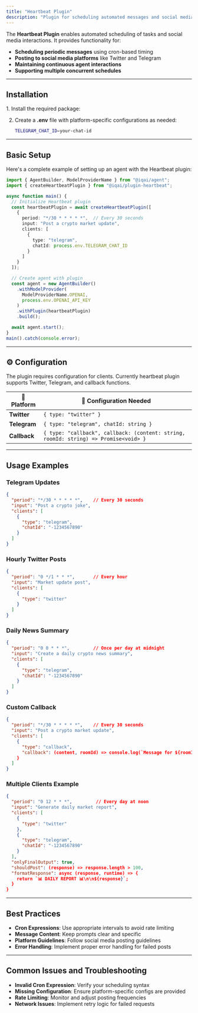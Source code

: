 ```yaml
---
title: "Heartbeat Plugin"
description: "Plugin for scheduling automated messages and social media posts using cron-based timing"
---
```



The **Heartbeat Plugin** enables automated scheduling of tasks and social media interactions. It provides functionality for:

- **Scheduling periodic messages** using cron-based timing
- **Posting to social media platforms** like Twitter and Telegram
- **Maintaining continuous agent interactions**
- **Supporting multiple concurrent schedules**

---

## Installation

<Steps>
1. Install the required package:
   <PackageManagers pkg="@iqai/plugin-heartbeat" />


2. Create a **.env** file with platform-specific configurations as needed:

   ```bash
   TELEGRAM_CHAT_ID=your-chat-id
   ```
</Steps>

---

## Basic Setup

Here's a complete example of setting up an agent with the Heartbeat plugin:

```typescript
import { AgentBuilder, ModelProviderName } from "@iqai/agent";
import { createHeartbeatPlugin } from "@iqai/plugin-heartbeat";

async function main() {
  // Initialize Heartbeat plugin
  const heartbeatPlugin = await createHeartbeatPlugin([
    {
      period: "*/30 * * * * *",  // Every 30 seconds
      input: "Post a crypto market update",
      clients: [
        {
          type: "telegram",
          chatId: process.env.TELEGRAM_CHAT_ID
        }
      ]
    }
  ]);

  // Create agent with plugin
  const agent = new AgentBuilder()
    .withModelProvider(
      ModelProviderName.OPENAI,
      process.env.OPENAI_API_KEY
    )
    .withPlugin(heartbeatPlugin)
    .build();

  await agent.start();
}
main().catch(console.error);
```

---

## ⚙ Configuration

The plugin requires configuration for clients. Currently heartbeat plugin supports Twitter, Telegram, and callback functions.

| 🔧 Platform | 📜 Configuration Needed |
|------------|------------------------|
| **Twitter**  | `{ type: "twitter" }` |
| **Telegram** | `{ type: "telegram", chatId: string }` |
| **Callback**  | `{ type: "callback", callback: (content: string, roomId: string) => Promise<void> }` |

---

## Usage Examples

### Telegram Updates

```json
{
  "period": "*/30 * * * * *",    // Every 30 seconds
  "input": "Post a crypto joke",
  "clients": [
    {
      "type": "telegram",
      "chatId": "-1234567890"
    }
  ]
}
```

### Hourly Twitter Posts

```json
{
  "period": "0 */1 * * *",       // Every hour
  "input": "Market update post",
  "clients": [
    {
      "type": "twitter"
    }
  ]
}
```

### Daily News Summary

```json
{
  "period": "0 0 * * *",         // Once per day at midnight
  "input": "Create a daily crypto news summary",
  "clients": [
    {
      "type": "telegram",
      "chatId": "-1234567890"
    }
  ]
}
```

### Custom Callback

```json
{
  "period": "*/30 * * * * *",    // Every 30 seconds
  "input": "Post a crypto market update",
  "clients": [
    {
      "type": "callback",
      "callback": (content, roomId) => console.log(`Message for ${roomId}: ${content}`)
    }
  ]
}
```

### Multiple Clients Example

```json
{
  "period": "0 12 * * *",         // Every day at noon
  "input": "Generate daily market report",
  "clients": [
    {
      "type": "twitter"
    },
    {
      "type": "telegram",
      "chatId": "-1234567890"
    }
  ],
  "onlyFinalOutput": true,
  "shouldPost": (response) => response.length > 100,
  "formatResponse": async (response, runtime) => {
    return `📊 DAILY REPORT 📊\n\n${response}`;
  }
}
```

---

## Best Practices

- **Cron Expressions**: Use appropriate intervals to avoid rate limiting
- **Message Content**: Keep prompts clear and specific
- **Platform Guidelines**: Follow social media posting guidelines
- **Error Handling**: Implement proper error handling for failed posts

---

## Common Issues and Troubleshooting

- **Invalid Cron Expression**: Verify your scheduling syntax
- **Missing Configuration**: Ensure platform-specific configs are provided
- **Rate Limiting**: Monitor and adjust posting frequencies
- **Network Issues**: Implement retry logic for failed requests
